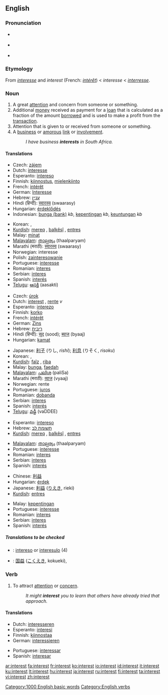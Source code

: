 {{wikipedia|dab=Interest (disambiguation)|Interest}}
==English==

{{rank|story|deep|meet|472|interest|brother|I've|longer}}

===Pronunciation===
* {{a|US}} {{IPA|/ˈɪntəɹəst/}}
* {{a|RP}} {{IPA|/ˈɪntrɛst/}}
*{{audio|en-us-interest.ogg|Audio (US)}}

===Etymology===
From {{OF.}} ''[[interesse]]'' and ''interest'' (French: ''[[intérêt]]'') < {{ML.}} ''interesse'' < {{L.}} ''[[interresse]]''.

===Noun===
{{wikipedia}}
{{en-noun}}

# A great [[attention]] and concern from someone or something.
# Additional [[money]] received as payment for a [[loan]] that is calculated as a fraction of the amount [[borrow]]ed and is used to make a profit from the [[transaction]].
# Attention that is given to or received from someone or something.
# A [[business]] or [[amorous]] [[link]] or [[involvement]].
#:''I have business '''interests''' in South Africa.''

====Translations====
{{trans-top|A great attention and concern from someone}}
*Czech: [[zájem]] {{m}}
*Dutch: [[interesse]] {{f}}
*Esperanto: [[intereso]]
*Finnish: [[kiinnostus]], [[mielenkiinto]]
*French: [[intérêt]] {{m}}
*German: [[Interesse]] {{n}}
*Hebrew: [[עניין]] {{m}}
*Hindi (हिन्दी): [[स्वारस्य]] (swaarasy)
*Hungarian: [[érdeklődés]]
*Indonesian: [[bunga (bank)]] ''kb'', [[penting|kepentingan]] ''kb'', [[keuntungan]] ''kb''
{{trans-mid}}
*Korean: {{ko-inline|흥미|heungmi}}, {{ko-inline|관심|gwansim}}
*[[Kurdish]]: [[mereq]] {{f}}, [[balkêşî]] {{f}}, [[entres]] {{f}}
*Malay: [[minat]]
*[[Malayalam]]: [[താല്പര്യം]] (thaalparyam)
*Marathi (मराठी): [[स्वारस्य]] (swaarasy)
*Norwegian: interesse {{m}}
*Polish: [[zainteresowanie]] {{n}}
*Portuguese: [[interesse]] {{m}}
*Romanian: [[interes]] {{n}}
*Serbian: [[interes]] {{m}}
*Spanish: [[interés]] {{m}}
*[[Telugu]]: [[ఆసక్తి]] (aasakti)
{{trans-bottom}}

{{trans-top|Additional money received as payment for a loan}}
*Czech: [[úrok]] {{m}}
*Dutch: [[interest]] {{m}}, [[rente]] ''v''
*Esperanto: [[interezo]]
*Finnish: [[korko]]
*French: [[intérêt]] {{m}}
*German: [[Zins]] {{m}}
*Hebrew: [[ריבית]] {{f}}
*Hindi (हिन्दी): [[सूद]] (sood); [[ब्याज]] (byaaj)
*Hungarian: [[kamat]]
{{trans-mid}}
*Japanese: [[利子]] (りし, ''rishi''); [[利息]] (りそく, ''risoku'')
*Korean: {{ko-inline|이자|ija}}, {{ko-inline|이익|i-ik}}
*[[Kurdish]]: [[faîz]] {{f}}, [[riba]] {{f}}
*Malay: [[bunga]], [[faedah]]
*[[Malayalam]]: [[പലിശ]] (paliSa)
*Marathi (मराठी): [[व्याज]] (vyaaj)
*Norwegian: rente {{f}}
*Portuguese: [[juros]] {{m}}
*Romanian: [[dobanda]]
*Serbian: [[interes]] {{m}}
*Spanish: [[interés]] {{m}}
*[[Telugu]]: [[వడ్డీ]] (vaDDEE)
{{trans-bottom}}

{{trans-top|Attention that is given to or received from someone or something}}
*Esperanto: [[intereso]]
*Hebrew: [[תשומת לב]] {{f}}
*[[Kurdish]]: [[mereq]] {{f}}, [[balkêşî]] {{f}}, [[entres]] {{f}}
{{trans-mid}}
*[[Malayalam]]: [[താല്പര്യം]] (thaalparyam)
*Portuguese: [[interesse]] {{m}}
*Romanian: [[interes]] {{n}}
*Serbian: [[interes]] {{m}}
*Spanish: [[interés]] {{m}}
{{trans-bottom}}

{{trans-top|A business or amorous link or involvement}}
*Chinese: [[利益]]
*Hungarian: [[érdek]]
*Japanese: [[利益]] ([[りえき]], rieki)
*[[Kurdish]]: [[entres]] {{f}}
{{trans-mid}}
*Malay: [[kepentingan]]
*Portuguese: [[interesse]] {{m}}
*Romanian: [[interes]] {{n}}
*Serbian: [[interes]] {{m}}
*Spanish: [[interés]] {{m}}
{{trans-bottom}}

=====Translations to be checked=====
{{checktrans}}
{{top}}
*{{ttbc|Esperanto}}: [[intereso]] or [[interesulo]] (4)
*{{ttbc|Japanese}}: [[国益]] ([[こくえき]], kokueki),
{{mid}}
{{bottom}}

===Verb===
{{en-verb}}

# To attract [[attention]] or [[concern]].
#:''It might '''interest''' you to learn that others have already tried that approach.''

====Translations====
{{top}}
*Dutch: [[interesseren]]
*Esperanto: [[interesi]]
*Finnish: [[kiinnostaa]]
*German: [[interessieren]]
{{mid}}
*Portuguese: [[interessar]]
*Spanish: [[interesar]]
{{bottom}}

[[Category:1000 English basic words]]
[[Category:English verbs]]

[[ar:interest]]
[[fa:interest]]
[[fr:interest]]
[[ko:interest]]
[[io:interest]]
[[id:interest]]
[[it:interest]]
[[ku:interest]]
[[lt:interest]]
[[hu:interest]]
[[ja:interest]]
[[ru:interest]]
[[fi:interest]]
[[ta:interest]]
[[vi:interest]]
[[zh:interest]]